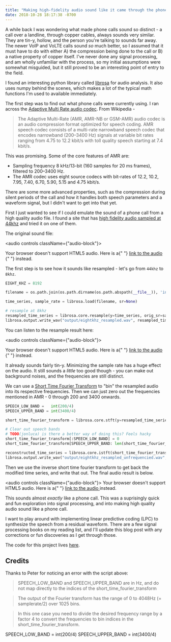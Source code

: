 ```yaml
---
title: "Making high-fidelity audio sound like it came through the phone"
date: 2018-10-28 18:17:38 -0700
---
```


A while back I was wondering what made phone calls sound so distinct - a call over a landline, through copper cables, always sounds very similar. They are tin-y, hollow, and the person you're talking to sounds far away. The newer VoIP and VoLTE calls sound _so_ much better, so I assumed that it must have to do with either A) the compression being done to the call or B) a native property of copper itself. I've never done any signal processing, and am wholly unfamiliar with the process, so my initial assumptions were somewhat misguided, but it still proved to be an interesting point of entry to the field.

I found an interesting python library called [librosa](https://librosa.github.io/librosa/index.html) for audio analysis. It also uses numpy behind the scenes, which makes a lot of the typical math functions I'm used to available immediately.

The first step was to find out what phone calls were currently using. I ran across the [Adaptive Multi Rate audio codec](https://en.wikipedia.org/wiki/Adaptive_Multi-Rate_audio_codec). From Wikipedia -

> The Adaptive Multi-Rate (AMR, AMR-NB or GSM-AMR) audio codec is an audio compression format optimized for speech coding. AMR speech codec consists of a multi-rate narrowband speech codec that encodes narrowband (200–3400 Hz) signals at variable bit rates ranging from 4.75 to 12.2 kbit/s with toll quality speech starting at 7.4 kbit/s.

This was promising. Some of the core features of AMR are:

- Sampling frequency 8 kHz/13-bit (160 samples for 20 ms frames), filtered to 200–3400 Hz.
- The AMR codec uses eight source codecs with bit-rates of 12.2, 10.2, 7.95, 7.40, 6.70, 5.90, 5.15 and 4.75 kbit/s.

There are some more advanced properties, such as the compression during silent periods of the call and how it handles both speech parameters and a waveform signal, but I didn't want to get into that yet.

First I just wanted to see if I could emulate the sound of a phone call from a high quality audio file. I found a site that has [high fidelity audio sampled at 44khz](https://sampleswap.org/filebrowser-new.php?d=VOCALS+and+SPOKEN+WORD%2FSPOKEN+WORD%2F) and tried it on one of them.

The original sound file:

<audio controls className={"audio-block"}>
  <source src="/assets/game.mp3" type="audio/mp3" />
  <source src="/assets/game.wav" type="audio/wav" />
  <p>
    Your browser doesn't support HTML5 audio. Here is a{" "}
    <a rel="noopener noreferrer" href="https://github.com/jonluca/Phone-Audio-Processing/tree/master/input">
      link to the audio
    </a>{" "}
    instead.
  </p>
</audio>

The first step is to see how it sounds like resampled - let's go from `44khz` to `8khz`.

```python
EIGHT_KHZ = 8192

filename = os.path.join(os.path.dirname(os.path.abspath(__file__)), 'input/game.wav')

time_series, sample_rate = librosa.load(filename, sr=None)

# resample at 8khz
resampled_time_series = librosa.core.resample(y=time_series, orig_sr=sample_rate, target_sr=EIGHT_KHZ)
librosa.output.write_wav("output/eightkhz_resampled.wav", resampled_time_series, EIGHT_KHZ)
```

You can listen to the resample result here:

<audio controls className={"audio-block"}>
  <source src="/assets/eightkhz_resampled.mp3" type="audio/mp3" />
  <source src="/assets/eightkhz_resampled.wav" type="audio/wav" />
  <p>
    Your browser doesn't support HTML5 audio. Here is a{" "}
    <a rel="noopener noreferrer" href="https://github.com/jonluca/Phone-Audio-Processing/tree/master/output">
      link to the audio
    </a>{" "}
    instead.
  </p>
</audio>

It already sounds fairly tin-y. Minimizing the sample rate has a huge effect on the audio. It still sounds a _little_ too good though - you can make out background noises, and the frequencies are still distinct.

We can use a [Short Time Fourier Transform](https://en.wikipedia.org/wiki/Short-time_Fourier_transform) to "bin" the resampled audio into its respective frequencies. Then we can just zero out the frequencies mentioned in AMR - 0 through 200 and 3400 onwards.

```python
SPEECH_LOW_BAND =   int(200/4)
SPEECH_UPPER_BAND = int(3400/4)

short_time_fourier_transform = librosa.core.stft(y=resampled_time_series)

# Clear out speech bands
# TODO(jonluca) is there a better way of doing this? Feels hacky
short_time_fourier_transform[:SPEECH_LOW_BAND] = 0
short_time_fourier_transform[SPEECH_UPPER_BAND: len(short_time_fourier_transform)] = 0

reconstructed_time_series = librosa.core.istft(short_time_fourier_transform)
librosa.output.write_wav("output/eightkhz_resampled_unfrequencied.wav", reconstructed_time_series, EIGHT_KHZ)
```

Then we use the inverse short time fourier transform to get back the modified time series, and write that out. The final audio result is below.

<audio controls className={"audio-block"}>
  <source src="/assets/eightkhz_resampled_unfrequencied.mp3" type="audio/mp3" />
  <source src="/assets/eightkhz_resampled_unfrequencied.wav" type="audio/wav" />
  <span>
    Your browser doesn't support HTML5 audio. Here is a{" "}
    <a rel="noopener noreferrer" href="https://github.com/jonluca/Phone-Audio-Processing/tree/master/output">
      link to the audio
    </a>
    instead.
  </span>
</audio>

This sounds almost _exactly_ like a phone call. This was a suprisingly quick and fun exploration into signal processing, and into making high quality audio sound like a phone call.

I want to play around with implementing linear predictive coding (LPC) to synthesize the speech from a residual waveform. There are a few signal processing books on my reading list, and I'll update this blog post with any corrections or fun discoveries as I get through those.

The code for this project lives [here](https://github.com/jonluca/Phone-Audio-Processing).

## Credits

Thanks to Peter for noticing an error with the script above:

> SPEECH_LOW_BAND and SPEECH_UPPER_BAND are in Hz, and do not map directly to the indices of the short_time_fourier_transform

> The output of the Fourier transform has the range of 0 to 4048Hz (= samplerate/2) over 1025 bins.

> In this one case you need to divide the desired frequency range by a factor 4 to convert the frequencies to bin indices in the short_time_fourier_transform.

SPEECH_LOW_BAND = int(200/4)
SPEECH_UPPER_BAND = int(3400/4)
